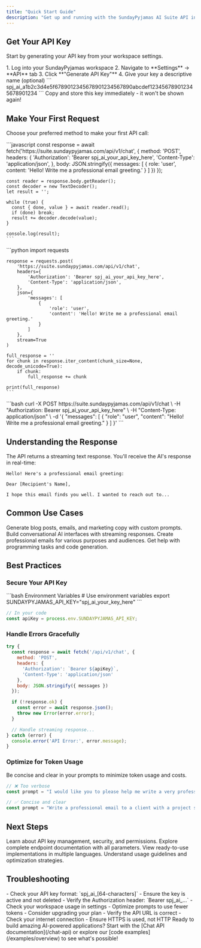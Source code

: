 ```yaml
---
title: "Quick Start Guide"
description: "Get up and running with the SundayPyjamas AI Suite API in just a few minutes"
---
```


## Get Your API Key

Start by generating your API key from your workspace settings.

<Steps>
<Step title="Access Workspace Settings">
  1. Log into your SundayPyjamas workspace
  2. Navigate to **Settings** → **API** tab
  3. Click **"Generate API Key"**
  4. Give your key a descriptive name (optional)
</Step>

<Step title="Save Your Key Securely">
  ```
  spj_ai_a1b2c3d4e5f6789012345678901234567890abcdef123456789012345678901234
  ```
  
  <Warning>
  Copy and store this key immediately - it won't be shown again!
  </Warning>
</Step>
</Steps>

## Make Your First Request

Choose your preferred method to make your first API call:

<Tabs>
  <Tab title="JavaScript">
    ```javascript
    const response = await fetch('https://suite.sundaypyjamas.com/api/v1/chat', {
      method: 'POST',
      headers: {
        'Authorization': 'Bearer spj_ai_your_api_key_here',
        'Content-Type': 'application/json',
      },
      body: JSON.stringify({
        messages: [
          {
            role: 'user',
            content: 'Hello! Write me a professional email greeting.'
          }
        ]
      })
    });

    const reader = response.body.getReader();
    const decoder = new TextDecoder();
    let result = '';

    while (true) {
      const { done, value } = await reader.read();
      if (done) break;
      result += decoder.decode(value);
    }

    console.log(result);
    ```
  </Tab>
  
  <Tab title="Python">
    ```python
    import requests

    response = requests.post(
        'https://suite.sundaypyjamas.com/api/v1/chat',
        headers={
            'Authorization': 'Bearer spj_ai_your_api_key_here',
            'Content-Type': 'application/json',
        },
        json={
            'messages': [
                {
                    'role': 'user',
                    'content': 'Hello! Write me a professional email greeting.'
                }
            ]
        },
        stream=True
    )

    full_response = ''
    for chunk in response.iter_content(chunk_size=None, decode_unicode=True):
        if chunk:
            full_response += chunk

    print(full_response)
    ```
  </Tab>
  
  <Tab title="cURL">
    ```bash
    curl -X POST https://suite.sundaypyjamas.com/api/v1/chat \
      -H "Authorization: Bearer spj_ai_your_api_key_here" \
      -H "Content-Type: application/json" \
      -d '{
        "messages": [
          {
            "role": "user",
            "content": "Hello! Write me a professional email greeting."
          }
        ]
      }'
    ```
  </Tab>
</Tabs>

## Understanding the Response

The API returns a streaming text response. You'll receive the AI's response in real-time:

```
Hello! Here's a professional email greeting:

Dear [Recipient's Name],

I hope this email finds you well. I wanted to reach out to...
```

## Common Use Cases

<CardGroup cols={2}>
  <Card title="Content Generation" icon="pen-nib" href="/examples/javascript#content-generation">
    Generate blog posts, emails, and marketing copy with custom prompts.
  </Card>
  <Card title="Chat Interface" icon="comments" href="/examples/javascript#chat-interface-component">
    Build conversational AI interfaces with streaming responses.
  </Card>
  <Card title="Email Writing" icon="envelope" href="/examples/python#content-generation-tools">
    Create professional emails for various purposes and audiences.
  </Card>
  <Card title="Code Assistance" icon="code" href="/examples/python#batch-processing">
    Get help with programming tasks and code generation.
  </Card>
</CardGroup>

## Best Practices

### Secure Your API Key

<CodeGroup>
```bash Environment Variables
# Use environment variables
export SUNDAYPYJAMAS_API_KEY="spj_ai_your_key_here"
```

```javascript In Your Code
// In your code
const apiKey = process.env.SUNDAYPYJAMAS_API_KEY;
```
</CodeGroup>

### Handle Errors Gracefully

```javascript
try {
  const response = await fetch('/api/v1/chat', {
    method: 'POST',
    headers: {
      'Authorization': `Bearer ${apiKey}`,
      'Content-Type': 'application/json'
    },
    body: JSON.stringify({ messages })
  });

  if (!response.ok) {
    const error = await response.json();
    throw new Error(error.error);
  }

  // Handle streaming response...
} catch (error) {
  console.error('API Error:', error.message);
}
```

### Optimize for Token Usage

<Tip>
Be concise and clear in your prompts to minimize token usage and costs.
</Tip>

```javascript
// ❌ Too verbose
const prompt = "I would like you to please help me write a very professional business email that I need to send to my client regarding the project status update...";

// ✅ Concise and clear  
const prompt = "Write a professional email to a client with a project status update.";
```

## Next Steps

<CardGroup cols={2}>
  <Card title="Authentication Guide" icon="key" href="/authentication">
    Learn about API key management, security, and permissions.
  </Card>
  <Card title="Chat API Reference" icon="code" href="/chat-api">
    Explore complete endpoint documentation with all parameters.
  </Card>
  <Card title="Code Examples" icon="terminal" href="/examples/overview">
    View ready-to-use implementations in multiple languages.
  </Card>
  <Card title="Rate Limits" icon="gauge-high" href="/rate-limits">
    Understand usage guidelines and optimization strategies.
  </Card>
</CardGroup>

## Troubleshooting

<AccordionGroup>
<Accordion title='"Invalid API key" Error'>
- Check your API key format: `spj_ai_[64-characters]`
- Ensure the key is active and not deleted
- Verify the Authorization header: `Bearer spj_ai_...`
</Accordion>

<Accordion title='"Token limit exceeded" Error'>
- Check your workspace usage in settings
- Optimize prompts to use fewer tokens
- Consider upgrading your plan
</Accordion>

<Accordion title="Network/Connection Errors">
- Verify the API URL is correct
- Check your internet connection
- Ensure HTTPS is used, not HTTP
</Accordion>
</AccordionGroup>

<Note>
Ready to build amazing AI-powered applications? Start with the [Chat API documentation](/chat-api) or explore our [code examples](/examples/overview) to see what's possible!
</Note>
